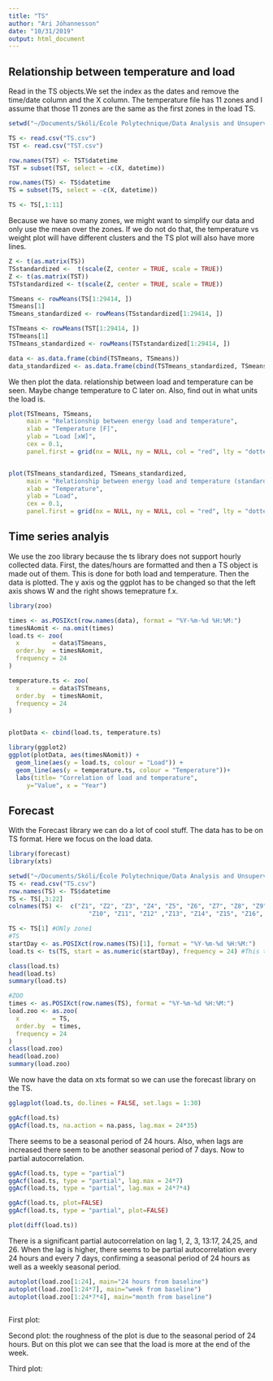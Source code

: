 ```yaml
---
title: "TS"
author: "Ari Jóhannesson"
date: "10/31/2019"
output: html_document
---
```

## Relationship between temperature and load

Read in the TS objects.We set the index as the dates and remove the time/date column and the X column. The temperature file has 11 zones and I assume that those 11 zones are the same as the first zones in the load TS.
```r
setwd("~/Documents/Skóli/École Polytechnique/Data Analysis and Unsupervised Learning /Project/Data")

TS <- read.csv("TS.csv")
TST <- read.csv("TST.csv")

row.names(TST) <- TST$datetime
TST = subset(TST, select = -c(X, datetime))

row.names(TS) <- TS$datetime
TS = subset(TS, select = -c(X, datetime))

TS <- TS[,1:11]

```

Because we have so many zones, we might want to simplify our data and only use the mean over the zones. If we do not do that, the temperature vs weight plot will have different clusters and the TS plot will also have more lines.

```r

Z <- t(as.matrix(TS))
TSstandardized <-  t(scale(Z, center = TRUE, scale = TRUE))
Z <- t(as.matrix(TST))
TSTstandardized <- t(scale(Z, center = TRUE, scale = TRUE))

TSmeans <- rowMeans(TS[1:29414, ])
TSmeans[1]
TSmeans_standardized <- rowMeans(TSstandardized[1:29414, ])

TSTmeans <- rowMeans(TST[1:29414, ])
TSTmeans[1]
TSTmeans_standardized <- rowMeans(TSTstandardized[1:29414, ])

data <- as.data.frame(cbind(TSTmeans, TSmeans))
data_standardized <- as.data.frame(cbind(TSTmeans_standardized, TSmeans_standardized))


```

We then plot the data. relationship between load and temperature can be seen. Maybe change temperature to C later on. Also, find out in what units the load is.

```r

plot(TSTmeans, TSmeans, 
     main = "Relationship between energy load and temperature", 
     xlab = "Temperature [F]", 
     ylab = "Load [xW]", 
     cex = 0.1,
     panel.first = grid(nx = NULL, ny = NULL, col = "red", lty = "dotted"))


plot(TSTmeans_standardized, TSmeans_standardized, 
     main = "Relationship between energy load and temperature (standardized)", 
     xlab = "Temperature", 
     ylab = "Load", 
     cex = 0.1,
     panel.first = grid(nx = NULL, ny = NULL, col = "red", lty = "dotted"))
```

## Time series analyis

We use the zoo library because the ts library does not support hourly collected data. First, the dates/hours are formatted and then a TS object is made out of them. This is done for both load and temperature.
Then the data is plotted. The y axis og the ggplot has to be changed so that the left axis shows W and the right shows temeprature f.x.
```r
library(zoo)

times <- as.POSIXct(row.names(data), format = "%Y-%m-%d %H:%M:")
timesNAomit <- na.omit(times) 
load.ts <- zoo(
  x         = data$TSmeans,
  order.by  = timesNAomit,
  frequency = 24
)

temperature.ts <- zoo(
  x         = data$TSTmeans,
  order.by  = timesNAomit,
  frequency = 24
)


plotData <- cbind(load.ts, temperature.ts)

library(ggplot2)
ggplot(plotData, aes(timesNAomit)) + 
  geom_line(aes(y = load.ts, colour = "Load")) + 
  geom_line(aes(y = temperature.ts, colour = "Temperature"))+
  labs(title= "Correlation of load and temperature",
     y="Value", x = "Year")


```

## Forecast

With the Forecast library we can do a lot of cool stuff. The data has to be on TS format.
Here we focus on the load data. 
```r
library(forecast)
library(xts)

setwd("~/Documents/Skóli/École Polytechnique/Data Analysis and Unsupervised Learning /Project/Data")
TS <- read.csv("TS.csv")
row.names(TS) <- TS$datetime
TS <- TS[,3:22]
colnames(TS) <-  c("Z1", "Z2", "Z3", "Z4", "Z5", "Z6", "Z7", "Z8", "Z9", 
                      "Z10", "Z11", "Z12" ,"Z13", "Z14", "Z15", "Z16", "Z17", "Z18", "Z19", "Z20")

TS <- TS[1] #ONly zone1
#TS
startDay <- as.POSIXct(row.names(TS)[1], format = "%Y-%m-%d %H:%M:")
load.ts <- ts(TS, start = as.numeric(startDay), frequency = 24) #This time seires gives time/date as a number, not right

class(load.ts)
head(load.ts)
summary(load.ts)

#ZOO
times <- as.POSIXct(row.names(TS), format = "%Y-%m-%d %H:%M:")
load.zoo <- as.zoo(
  x         = TS,
  order.by  = times,
  frequency = 24
)
class(load.zoo)
head(load.zoo)
summary(load.zoo)

```
We now have the data on xts format so we can use the forecast library on the TS.



```r



gglagplot(load.ts, do.lines = FALSE, set.lags = 1:30)


```

```r
ggAcf(load.ts)
ggAcf(load.ts, na.action = na.pass, lag.max = 24*35)

```
There seems to be a seasonal period of 24 hours. Also, when lags are increased there seem to be another seasonal period of 7 days.
Now to partial autocorrelation.
```r
ggAcf(load.ts, type = "partial")
ggAcf(load.ts, type = "partial", lag.max = 24*7)
ggAcf(load.ts, type = "partial", lag.max = 24*7*4)

ggAcf(load.ts, plot=FALSE)
ggAcf(load.ts, type = "partial", plot=FALSE)

plot(diff(load.ts))
```


There is a significant partial autocorrelation on lag 1, 2, 3, 13:17, 24,25, and 26. When the lag is higher, there seems to be partial autocorrelation every 24 hours and every 7 days, confirming a seasonal period of 24 hours as well as a weekly seasonal period.



```r

autoplot(load.zoo[1:24], main="24 hours from baseline")
autoplot(load.zoo[1:24*7], main="week from baseline")
autoplot(load.zoo[1:24*7*4], main="month from baseline")



```

First plot:

Second plot: the roughness of the plot is due to the seasonal period of 24 hours. But on this plot we can see that the load is more at the end of the week.

Third plot: 






